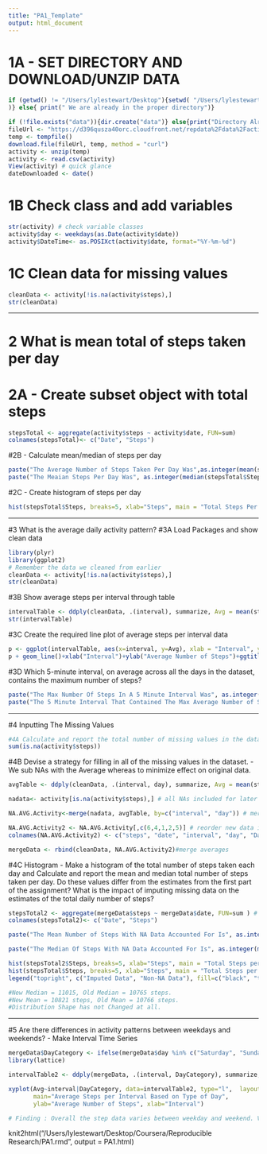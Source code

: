 ```yaml
---
title: "PA1_Template"
output: html_document
---
```


# 1A - SET DIRECTORY AND DOWNLOAD/UNZIP DATA
```r
if (getwd() != "/Users/lylestewart/Desktop"){setwd( "/Users/lylestewart/Desktop"
)} else{ print(" We are already in the proper directory")}

if (!file.exists("data")){dir.create("data")} else{print("Directory Already Exists")}
fileUrl <- "https://d396qusza40orc.cloudfront.net/repdata%2Fdata%2Factivity.zip"
temp <- tempfile()
download.file(fileUrl, temp, method = "curl")
activity <- unzip(temp)
activity <- read.csv(activity)
View(activity) # quick glance 
dateDownloaded <- date()
```
# 1B Check class and add variables 
```r
str(activity) # check variable classes  
activity$day <- weekdays(as.Date(activity$date))
activity$DateTime<- as.POSIXct(activity$date, format="%Y-%m-%d") 
```
# 1C Clean data for missing values 
```r
cleanData <- activity[!is.na(activity$steps),]
str(cleanData)
```

_____________________________________________
# 2 What is mean total of steps taken per day
# 2A - Create subset object with total steps
```r
stepsTotal <- aggregate(activity$steps ~ activity$date, FUN=sum)
colnames(stepsTotal)<- c("Date", "Steps")
```
#2B  - Calculate mean/median of steps per day
```r
paste("The Average Number of Steps Taken Per Day Was",as.integer(mean(stepsTotal$Steps)), "Steps")
paste("The Meaian Steps Per Day Was", as.integer(median(stepsTotal$Steps)),"Steps")
```
#2C  - Create histogram of steps per day 
```r
hist(stepsTotal$Steps, breaks=5, xlab="Steps", main = "Total Steps Per Day", col = "turquoise")
```

_____________________________________________
#3 What is the average daily activity pattern?
#3A Load Packages and show clean data 
```r
library(plyr)
library(ggplot2)
# Remember the data we cleaned from earlier
cleanData <- activity[!is.na(activity$steps),]
str(cleanData)
```

#3B Show average steps per interval through table
```r
intervalTable <- ddply(cleanData, .(interval), summarize, Avg = mean(steps))
str(intervalTable)
```

#3C Create the required line plot of average steps per interval data 
```r
p <- ggplot(intervalTable, aes(x=interval, y=Avg), xlab = "Interval", ylab="Average Number of Steps")
p + geom_line()+xlab("Interval")+ylab("Average Number of Steps")+ggtitle("Average Number of Steps per Interval")
```

#3D Which 5-minute interval, on average across all the days in the dataset, contains the maximum number of steps?
```r

paste("The Max Number Of Steps In A 5 Minute Interval Was", as.integer( max(intervalTable$Avg)), "Steps")
paste("The 5 Minute Interval That Contained The Max Average Number of Steps Was The", intervalTable[intervalTable$Avg==maxSteps,1], "Interval" )
```

_____________________________________________
#4 Inputting The Missing Values
```r
#4A Calculate and report the total number of missing values in the dataset (i.e. the total number of rows with NAs)
sum(is.na(activity$steps)) 
```

#4B Devise a strategy for filling in all of the missing values in the dataset. - We sub NAs with the Average whereas to minimize effect on original data. 
```r
avgTable <- ddply(cleanData, .(interval, day), summarize, Avg = mean(steps)) # avg steps per weekday/ interval 

nadata<- activity[is.na(activity$steps),] # all NAs included for later substitution

NA.AVG.Activity<-merge(nadata, avgTable, by=c("interval", "day")) # merge the NA and non NA data 

NA.AVG.Activity2 <- NA.AVG.Activity[,c(6,4,1,2,5)] # reorder new data in same format as the clean 
colnames(NA.AVG.Activity2) <- c("steps", "date", "interval", "day", "DateTime")

mergeData <- rbind(cleanData, NA.AVG.Activity2)#merge averages 
```
#4C Histogram - Make a histogram of the total number of steps taken each day and Calculate and report the mean and median total number of steps taken per day. Do these values differ from the estimates from the first part of the assignment? What is the impact of imputing missing data on the estimates of the total daily number of steps?
```r
stepsTotal2 <- aggregate(mergeData$steps ~ mergeData$date, FUN=sum ) # devise sum of steps per data to compare with orig step.
colnames(stepsTotal2)<- c("Date", "Steps") 

paste("The Mean Number of Steps With NA Data Accounted For Is", as.integer(mean(stepsTotal2$Steps)),"Steps")

paste("The Median Of Steps With NA Data Accounted For Is", as.integer(median(stepsTotal2$Steps)), "Steps")
```

```r
hist(stepsTotal2$Steps, breaks=5, xlab="Steps", main = "Total Steps per Day with NAs Fixed", col="Black")
hist(stepsTotal$Steps, breaks=5, xlab="Steps", main = "Total Steps per Day with NAs Fixed", col="Turquoise", add=T)
legend("topright", c("Imputed Data", "Non-NA Data"), fill=c("black", "turquoise") )
```

```r
#New Median = 11015, Old Median = 10765 steps. 
#New Mean = 10821 steps, Old Mean = 10766 steps.
#Distribution Shape has not Changed at all. 
```

_____________________________________________
#5 Are there differences in activity patterns between weekdays and weekends? - Make Interval Time Series
```r
mergeData$DayCategory <- ifelse(mergeData$day %in% c("Saturday", "Sunday"), "Weekend", "Weekday")
library(lattice) 

intervalTable2 <- ddply(mergeData, .(interval, DayCategory), summarize, Avg = mean(steps))
```

```r
xyplot(Avg~interval|DayCategory, data=intervalTable2, type="l",  layout = c(1,2),
       main="Average Steps per Interval Based on Type of Day", 
       ylab="Average Number of Steps", xlab="Interval")
```

```r
# Finding : Overall the step data varies between weekday and weekend. Various reasons could be the cause for this. 
```
knit2html("/Users/lylestewart/Desktop/Coursera/Reproducible Research/PA1.rmd", output = PA1.html)